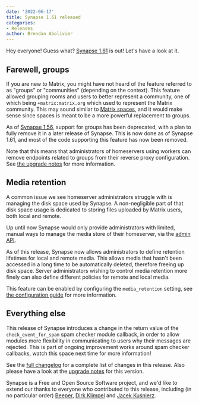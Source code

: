 ```yaml
---
date: '2022-06-17'
title: Synapse 1.61 released
categories:
- Releases
author: Brendan Abolivier
---
```


Hey everyone! Guess what? [Synapse
1.61](https://github.com/matrix-org/synapse/releases/tag/v1.61.0) is out! Let's
have a look at it.

## Farewell, groups

If you are new to Matrix, you might have not heard of the feature referred to as
"groups" or "communities" (depending on the context). This feature allowed
grouping rooms and users to better represent a community, one of which being
`+matrix:matrix.org` which used to represent the Matrix community. This may
sound similar to [Matrix
spaces](https://matrix.org/blog/2021/05/17/the-matrix-space-beta), and it would
make sense since spaces is meant to be a more powerful replacement to groups.

As of [Synapse 1.56](https://matrix.org/blog/2022/04/05/synapse-1-56-released),
support for groups has been deprecated, with a plan to fully remove it in a
later release of Synapse. This is now done as of Synapse 1.61, and most of the
code supporting this feature has now been removed.

Note that this means that administrators of homeservers using workers can remove
endpoints related to groups from their reverse proxy configuration. See [the
upgrade
notes](https://matrix-org.github.io/synapse/v1.61/upgrade.html#removal-of-deprecated-communitygroups)
for more information.

## Media retention

A common issue we see homeserver administrators struggle with is managing the
disk space used by Synapse. A non-negligible part of that disk space usage is
dedicated to storing files uploaded by Matrix users, both local and remote.

Up until now Synapse would only provide administrators with limited, manual ways
to manage the media store of their homeserver, via the [admin
API](https://matrix-org.github.io/synapse/develop/admin_api/media_admin_api.html).

As of this release, Synapse now allows administrators to define retention
lifetimes for local and remote media. This allows media that hasn't been
accessed in a long time to be automatically deleted, therefore freeing up disk
space. Server administrators wishing to control media retention more finely can
also define different policies for remote and local media.

This feature can be enabled by configuring the `media_retention` setting, see
[the configuration
guide](https://matrix-org.github.io/synapse/develop/usage/configuration/config_documentation.html#media_retention)
for more information.

## Everything else

This release of Synapse introduces a change in the return value of the
`check_event_for_spam` spam checker module callback, in order to allow modules
more flexibility in communicating to users why their messages are rejected. This
is part of ongoing improvement works around spam checker callbacks, watch this
space next time for more information!

See the [full
changelog](https://github.com/matrix-org/synapse/releases/tag/v1.61.0) for a
complete list of changes in this release. Also please have a look at the
[upgrade
notes](https://matrix-org.github.io/synapse/v1.61/upgrade#upgrading-to-v1610)
for this version.

Synapse is a Free and Open Source Software project, and we'd like to extend our
thanks to everyone who contributed to this release, including (in no particular
order) [Beeper](https://www.beeper.com/), [Dirk
Klimpel](https://github.com/dklimpel) and [Jacek
Kuśnierz](https://github.com/Vetchu).
